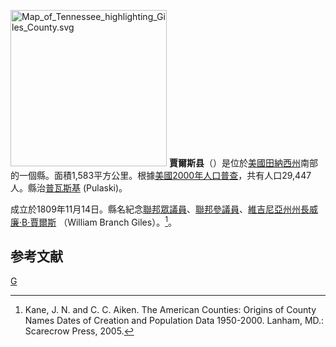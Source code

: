 {{noteTA
|T=zh-hans:贾尔斯县 (田纳西州);zh-hk:賈爾斯縣 (田納西州);zh-tw:賈爾斯郡 (田納西州);
|1=zh-hans:县;zh-hk:縣;zh-tw:郡;
}}
[[File:Map_of_Tennessee_highlighting_Giles_County.svg|250px]]
'''賈爾斯县'''（{{lang-en|Giles County}}）是位於[[美國|美國]][[田納西州|田納西州]]南部的一個縣。面積1,583平方公里。根據[[美國2000年人口普查|美國2000年人口普查]]，共有人口29,447人。縣治[[普瓦斯基_(田納西州)|普瓦斯基]] (Pulaski)。

成立於1809年11月14日。縣名紀念[[美國眾議院|聯邦眾議員]]、[[美國參議院|聯邦參議員]]、[[維吉尼亞州|維吉尼亞州]][[維吉尼亞州州長|州長]][[威廉·B·賈爾斯|威廉·B·賈爾斯]] （William Branch Giles）。<ref>Kane, J. N. and C. C. Aiken. The American Counties: Origins of County Names Dates of Creation and Population Data 1950-2000. Lanham, MD.: Scarecrow Press, 2005.</ref>。

==参考文献==
<div class="references-small">
<references />
</div>

[[Category:田納西州行政區劃|G]]